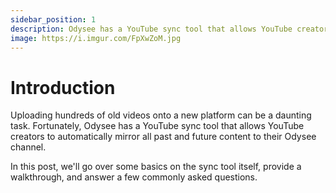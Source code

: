 ---
sidebar_position: 1
description: Odysee has a YouTube sync tool that allows YouTube creators to automatically mirror all past and future content to their Odysee channel
image: https://i.imgur.com/FpXwZoM.jpg
---

# Introduction

Uploading hundreds of old videos onto a new platform can be a daunting task. Fortunately, Odysee has a YouTube sync tool that allows YouTube creators to automatically mirror all past and future content to their Odysee channel.

In this post, we'll go over some basics on the sync tool itself, provide a walkthrough, and answer a few commonly asked questions.